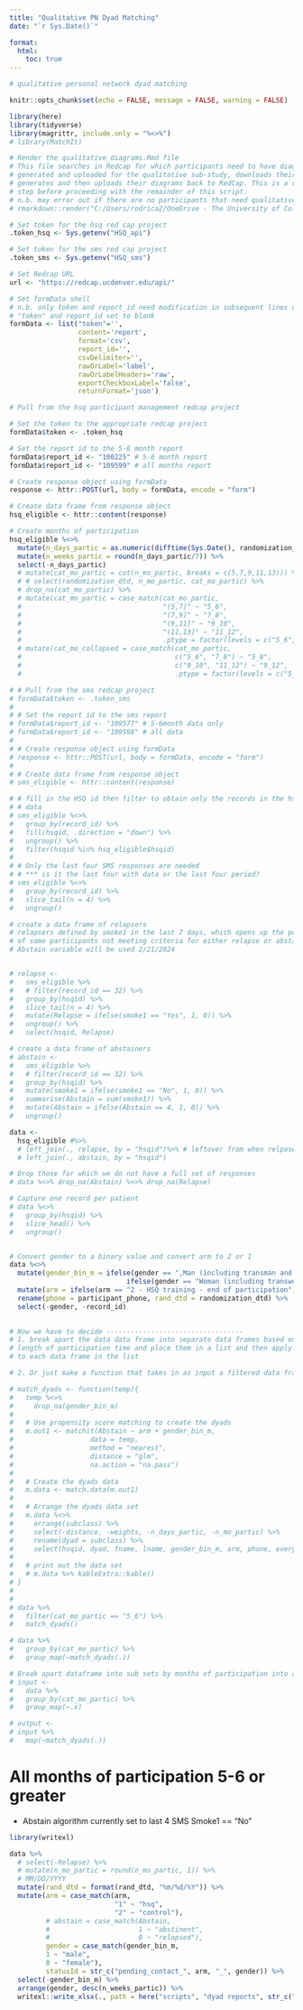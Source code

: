 ```yaml
---
title: "Qualitative PN Dyad Matching"
date: "`r Sys.Date()`"

format: 
  html:
    toc: true
---
```


```r
# qualitative personal network dyad matching
```

```r
knitr::opts_chunk$set(echo = FALSE, message = FALSE, warning = FALSE)

library(here) 
library(tidyverse)
library(magrittr, include.only = "%<>%")
# library(MatchIt)
```

```r
# Render the qualitative_diagrams.Rmd file
# This file searches in Redcap for which participants need to have diagrams 
# generated and uploaded for the qualitative sub-study, downloads their data,
# generates and then uploads their diagrams back to RedCap. This is a required
# step before proceeding with the remainder of this script.
# n.b. may error out if there are no participants that need qualitative diagrams
# rmarkdown::render("C:/Users/rodrica2/OneDrive - The University of Colorado Denver/Documents/DFM/projects/hsq/scripts/dyad reports/qualitative_diagrams.Rmd")
```

```r
# Set token for the hsq red cap project
.token_hsq <- Sys.getenv("HSQ_api")

# Set token for the sms red cap project
.token_sms <- Sys.getenv("HSQ_sms")

# Set Redcap URL
url <- "https://redcap.ucdenver.edu/api/"

# Set formData shell
# n.b. only token and report_id need modification in subsequent lines of code
# "token" and report_id set to blank
formData <- list("token"='',
                 content='report',
                 format='csv',
                 report_id='',
                 csvDelimiter='',
                 rawOrLabel='label',
                 rawOrLabelHeaders='raw',
                 exportCheckboxLabel='false',
                 returnFormat='json')
```

```r
# Pull from the hsq participant management redcap project

# Set the token to the appropriate redcap project
formData$token <- .token_hsq

# Set the report id to the 5-6 month report
formData$report_id <- "100225" # 5-6 month report
formData$report_id <- "109599" # all months report

# Create response object using formData
response <- httr::POST(url, body = formData, encode = "form")

# Create data frame from response object
hsq_eligible <- httr::content(response)
```

```r
# Create months of participation
hsq_eligible %<>%
  mutate(n_days_partic = as.numeric(difftime(Sys.Date(), randomization_dtd, units = "days"))) %>%
  mutate(n_weeks_partic = round(n_days_partic/7)) %>%
  select(-n_days_partic)
  # mutate(cat_mo_partic = cut(n_mo_partic, breaks = c(5,7,9,11,13))) %>%
  # # select(randomization_dtd, n_mo_partic, cat_mo_partic) %>%
  # drop_na(cat_mo_partic) %>%
  # mutate(cat_mo_partic = case_match(cat_mo_partic,
  #                                   "(5,7]" ~ "5_6",
  #                                   "(7,9]" ~ "7_8",
  #                                   "(9,11]" ~ "9_10",
  #                                   "(11,13]" ~ "11_12",
  #                                   .ptype = factor(levels = c("5_6", "7_8", "9_10", "11_12")))) %>%
  # mutate(cat_mo_collapsed = case_match(cat_mo_partic,
  #                                      c("5_6", "7_8") ~ "5_8",
  #                                      c("9_10", "11_12") ~ "9_12",
  #                                      .ptype = factor(levels = c("5_8", "9_12"))))
```

```r
# # Pull from the sms redcap project
# formData$token <- .token_sms
# 
# # Set the report id to the sms report
# formData$report_id <- "109577" # 5-6month data only
# formData$report_id <- "109598" # all data
# 
# # Create response object using formData
# response <- httr::POST(url, body = formData, encode = "form")
# 
# # Create data frame from response object
# sms_eligible <- httr::content(response)
```

```r
# # fill in the HSQ id then filter to obtain only the records in the hsq_eligible
# # data
# sms_eligible %<>%
#   group_by(record_id) %>%
#   fill(hsqid, .direction = "down") %>%
#   ungroup() %>%
#   filter(hsqid %in% hsq_eligible$hsqid)
# 
# # Only the last four SMS responses are needed
# # *** is it the last four with data or the last four period?
# sms_eligible %<>% 
#   group_by(record_id) %>%
#   slice_tail(n = 4) %>%
#   ungroup()
```

```r
# create a data frame of relapsers
# relapsers defined by smoke1 in the last 7 days, which opens up the possibility
# of some participants not meeting criteria for either relapse or abstain
# Abstain variable will be used 2/21/2024


# relapse <-
#   sms_eligible %>%
#   # filter(record_id == 32) %>%
#   group_by(hsqid) %>%
#   slice_tail(n = 4) %>%
#   mutate(Relapse = ifelse(smoke1 == "Yes", 1, 0)) %>%
#   ungroup() %>%
#   select(hsqid, Relapse)
```

```r
# create a data frame of abstainers
# abstain <- 
#   sms_eligible %>%
#   # filter(record_id == 32) %>%
#   group_by(hsqid) %>%
#   mutate(smoke1 = ifelse(smoke1 == "No", 1, 0)) %>%
#   summarise(Abstain = sum(smoke1)) %>%
#   mutate(Abstain = ifelse(Abstain == 4, 1, 0)) %>%
#   ungroup()

```



```r
data <- 
  hsq_eligible #%>%
  # left_join(., relapse, by = "hsqid")%>% # leftover from when relpase variable was used to see if any participants did not meet either relapse or abstain
  # left_join(., abstain, by = "hsqid")

# Drop those for which we do not have a full set of responses
# data %<>% drop_na(Abstain) %<>% drop_na(Relapse)

# Capture one record per patient
# data %<>%
#   group_by(hsqid) %>%
#   slice_head() %>%
#   ungroup() 


# Convert gender to a binary value and convert arm to 2 or 1
data %<>%
  mutate(gender_bin_m = ifelse(gender == ",Man (including transman and transmasculine)", 1, 
                             ifelse(gender == "Woman (including transwoman and transfeminine)", 0, NA))) %>%
  mutate(arm = ifelse(arm == "2 - HSQ training - end of participation", "2", "1")) %>%
  rename(phone = participant_phone, rand_dtd = randomization_dtd) %>%
  select(-gender, -record_id)
  
```


```r
# Now we have to decide ----------------------------------
# 1. break apart the data data frame into separate data frames based on the
# length of participation time and place them in a list and then apply the function 
# to each data frame in the list

# 2. Or just make a function that takes in as input a filtered data frame

# match_dyads <- function(temp){
#   temp %<>%
#     drop_na(gender_bin_m)
# 
#   # Use propensity score matching to create the dyads
#   m.out1 <- matchit(Abstain ~ arm + gender_bin_m,
#                   data = temp,
#                   method = "nearest",
#                   distance = "glm",
#                   na.action = "na.pass")
# 
#   # Create the dyads data
#   m.data <- match.data(m.out1)
# 
#   # Arrange the dyads data set
#   m.data %<>%
#     arrange(subclass) %>%
#     select(-distance, -weights, -n_days_partic, -n_mo_partic) %>%
#     rename(dyad = subclass) %>%
#     select(hsqid, dyad, fname, lname, gender_bin_m, arm, phone, everything())
# 
#   # print out the data set
#   # m.data %>% kableExtra::kable()
# }
# 
# 
# data %>%
#   filter(cat_mo_partic == "5_6") %>%
#   match_dyads()

```

```r
# data %>%
#   group_by(cat_mo_partic) %>%
#   group_map(~match_dyads(.))
```

```r
# Break apart dataframe into sub sets by months of participation into a list
# input <-
#   data %>%
#   group_by(cat_mo_partic) %>%
#   group_map(~.x)
```


```r
# output <-
# input %>%
#   map(~match_dyads(.))

```


# All months of participation 5-6 or greater
 - Abstain algorithm currently set to last 4 SMS Smoke1 == "No"
```r
library(writexl)

data %>%
  # select(-Relapse) %>%
  # mutate(n_mo_partic = round(n_mo_partic, 1)) %>%
  # MM/DD/YYYY
  mutate(rand_dtd = format(rand_dtd, "%m/%d/%Y")) %>%
  mutate(arm = case_match(arm,
                          "1" ~ "hsq",
                          "2" ~ "control"),
         # abstain = case_match(Abstain,
         #                      1 ~ "abstinent",
         #                      0 ~ "relapsed"),
         gender = case_match(gender_bin_m,
         1 ~ "male",
         0 ~ "female"),
         statusId = str_c("pending_contact_", arm, "_", gender)) %>%
  select(-gender_bin_m) %>%
  arrange(gender, desc(n_weeks_partic)) %>%
  writexl::write_xlsx(., path = here("scripts", "dyad reports", str_c("dyad_report_", Sys.Date(), ".xlsx")))
```



